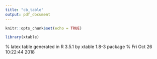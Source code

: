 ```yaml
---
title: "cb_table"
output: pdf_document
---
```


```r
knitr::opts_chunk$set(echo = TRUE)
```

```r
library(xtable)
```

\newpage

\begin{table}[ht]
\centering
\begin{tabular}{rcccc}
  \hline
 & slp\_PC & slp\_SD & sst\_PC & sst\_SD \\
  \hline
1 & X &  &  &  \\\hline 
  2 &  & X &  &  \\\hline 
  3 &  &  & X &  \\\hline 
  4 &  &  &  & X \\\hline 
  5 & X & X &  &  \\\hline 
  6 & X &  & X &  \\\hline 
  7 & X &  &  & X \\\hline 
  8 &  & X & X &  \\\hline 
  9 &  & X &  & X \\\hline 
  10 &  &  & X & X \\\hline 
  11 & X & X & X &  \\\hline 
  12 & X & X &  & X \\\hline 
  13 & X &  & X & X \\\hline 
  14 &  & X & X & X \\\hline 
  15 & X & X & X & X \\ 
   \hline
\end{tabular}
\end{table}

\newpage
\pagenumbering{gobble}
\begin{table}[ht]
\centering
\begin{tabular}{rrrrrr}
  \hline
 & NAO & AO & ENSO & NAO+ENSO & AO+ENSO \\ 
  \hline
slp\_PC & -0.08 & -0.20 & -0.05 & 0.14 & 0.25 \\ 
  slp\_SD & -0.19 & -0.09 & -0.02 & 0.21 & 0.11 \\ 
  sst\_SD & -0.33 & -0.26 & 0.03 & 0.36 & 0.29 \\ 
  slp\_PC+slp\_SD & -0.09 & -0.16 & -0.04 & 0.14 & 0.20 \\ 
  slp\_PC+sst\_SD & -0.22 & -0.27 & 0.11 & 0.33 & 0.38 \\ 
  slp\_SD+sst\_SD & -0.22 & -0.14 & 0.03 & 0.25 & 0.16 \\ 
  slp\_PC+slp\_SD+sst\_SD & -0.21 & -0.23 & 0.11 & 0.32 & 0.34 \\ 
  statio & -0.40 & -0.28 & -0.01 & 0.42 & 0.29 \\ 
   \hline
\end{tabular}
\caption{Winter}
\end{table}

\begin{table}[ht]
\centering
\begin{tabular}{rrrrrr}
  \hline
 & NAO & AO & ENSO & NAO+ENSO & AO+ENSO \\ 
  \hline
slp\_PC & 0.36 & 0.23 & 0.03 & 0.38 & 0.26 \\ 
  slp\_SD & -0.28 & -0.25 & -0.01 & 0.29 & 0.26 \\ 
  sst\_SD & 0.05 & 0.06 & 0.07 & 0.12 & 0.13 \\ 
  slp\_PC+slp\_SD & 0.25 & 0.31 & 0.03 & 0.28 & 0.35 \\ 
  slp\_PC+sst\_SD & 0.38 & 0.21 & 0.05 & 0.42 & 0.26 \\ 
  slp\_SD+sst\_SD & -0.16 & -0.22 & 0.06 & 0.22 & 0.28 \\ 
  slp\_PC+slp\_SD+sst\_SD & 0.22 & 0.11 & 0.06 & 0.28 & 0.17 \\ 
  statio & -0.10 & 0.12 & 0.06 & 0.17 & 0.18 \\ 
   \hline
\end{tabular}
\caption{Spring}
\end{table}

\begin{table}[ht]
\centering
\begin{tabular}{rrrrrr}
  \hline
 & NAO & AO & ENSO & NAO+ENSO & AO+ENSO \\ 
  \hline
slp\_PC & -0.62 & -0.34 & 0.01 & 0.63 & 0.35 \\ 
  slp\_SD & -0.09 & -0.04 & -0.03 & 0.12 & 0.07 \\ 
  sst\_SD & -0.02 & 0.10 & -0.15 & 0.17 & 0.25 \\ 
  slp\_PC+slp\_SD & -0.57 & -0.31 & -0.03 & 0.60 & 0.34 \\ 
  slp\_PC+sst\_SD & -0.26 & -0.09 & -0.02 & 0.28 & 0.11 \\ 
  slp\_SD+sst\_SD & -0.04 & 0.06 & -0.13 & 0.17 & 0.19 \\ 
  slp\_PC+slp\_SD+sst\_SD & -0.18 & -0.02 & -0.07 & 0.25 & 0.09 \\ 
  statio & -0.07 & 0.03 & -0.04 & 0.11 & 0.07 \\ 
   \hline
\end{tabular}
\caption{Summer}
\end{table}

\begin{table}[ht]
\centering
\begin{tabular}{rrrrrr}
  \hline
 & NAO & AO & ENSO & NAO+ENSO & AO+ENSO \\ 
  \hline
slp\_PC & -0.04 & -0.14 & 0.06 & 0.10 & 0.20 \\ 
  slp\_SD & 0.05 & -0.04 & 0.08 & 0.13 & 0.13 \\ 
  sst\_SD & 0.10 & 0.04 & -0.05 & 0.14 & 0.08 \\ 
  slp\_PC+slp\_SD & -0.28 & -0.32 & 0.04 & 0.31 & 0.36 \\ 
  slp\_PC+sst\_SD & 0.01 & -0.02 & -0.01 & 0.02 & 0.03 \\ 
  slp\_SD+sst\_SD & 0.11 & 0.05 & 0.02 & 0.13 & 0.07 \\ 
  slp\_PC+slp\_SD+sst\_SD & -0.10 & -0.12 & 0.00 & 0.11 & 0.12 \\ 
  statio & 0.04 & -0.09 & -0.05 & 0.09 & 0.14 \\ 
   \hline
\end{tabular}
\caption{Autumn}
\end{table}


\newpage
\begin{table}[ht]
\centering
\small
\begin{tabular}{rllllll}
  \hline
1 & slp\_PC &  &  &  &  &  \\
  2 & slp\_SysDyn &  &  &  &  &  \\
  3 & z500\_PC &  &  &  &  &  \\
  4 & z500\_SysDyn &  &  &  &  &  \\
  5 & sst\_PC &  &  &  &  &  \\
  6 & sst\_SysDyn &  &  &  &  &  \\
  7 & slp\_PC & slp\_SysDyn &  &  &  &  \\
  8 & slp\_PC & z500\_PC &  &  &  &  \\
  9 & slp\_PC & z500\_SysDyn &  &  &  &  \\
  10 & slp\_PC & sst\_PC &  &  &  &  \\ 
  11 & slp\_PC & sst\_SysDyn &  &  &  &  \\ 
  12 & slp\_SysDyn & z500\_PC &  &  &  &  \\ 
  13 & slp\_SysDyn & z500\_SysDyn &  &  &  &  \\ 
  14 & slp\_SysDyn & sst\_PC &  &  &  &  \\ 
  15 & slp\_SysDyn & sst\_SysDyn &  &  &  &  \\ 
  16 & z500\_PC & z500\_SysDyn &  &  &  &  \\ 
  17 & z500\_PC & sst\_PC &  &  &  &  \\ 
  18 & z500\_PC & sst\_SysDyn &  &  &  &  \\ 
  19 & z500\_SysDyn & sst\_PC &  &  &  &  \\ 
  20 & z500\_SysDyn & sst\_SysDyn &  &  &  &  \\ 
  21 & sst\_PC & sst\_SysDyn &  &  &  &  \\ 
  22 & slp\_PC & slp\_SysDyn & z500\_PC &  &  &  \\ 
  23 & slp\_PC & slp\_SysDyn & z500\_SysDyn &  &  &  \\ 
  24 & slp\_PC & slp\_SysDyn & sst\_PC &  &  &  \\ 
  25 & slp\_PC & slp\_SysDyn & sst\_SysDyn &  &  &  \\ 
  26 & slp\_PC & z500\_PC & z500\_SysDyn &  &  &  \\ 
  27 & slp\_PC & z500\_PC & sst\_PC &  &  &  \\ 
  28 & slp\_PC & z500\_PC & sst\_SysDyn &  &  &  \\ 
  29 & slp\_PC & z500\_SysDyn & sst\_PC &  &  &  \\ 
  30 & slp\_PC & z500\_SysDyn & sst\_SysDyn &  &  &  \\ 
  31 & slp\_PC & sst\_PC & sst\_SysDyn &  &  &  \\ 
  32 & slp\_SysDyn & z500\_PC & z500\_SysDyn &  &  &  \\ 
  33 & slp\_SysDyn & z500\_PC & sst\_PC &  &  &  \\ 
  34 & slp\_SysDyn & z500\_PC & sst\_SysDyn &  &  &  \\ 
  35 & slp\_SysDyn & z500\_SysDyn & sst\_PC &  &  &  \\ 
  36 & slp\_SysDyn & z500\_SysDyn & sst\_SysDyn &  &  &  \\ 
  37 & slp\_SysDyn & sst\_PC & sst\_SysDyn &  &  &  \\ 
  38 & z500\_PC & z500\_SysDyn & sst\_PC &  &  &  \\ 
  39 & z500\_PC & z500\_SysDyn & sst\_SysDyn &  &  &  \\ 
  40 & z500\_PC & sst\_PC & sst\_SysDyn &  &  &  \\ 
  41 & z500\_SysDyn & sst\_PC & sst\_SysDyn &  &  &  \\ 
  42 & slp\_PC & slp\_SysDyn & z500\_PC & z500\_SysDyn &  &  \\ 
  43 & slp\_PC & slp\_SysDyn & z500\_PC & sst\_PC &  &  \\ 
  44 & slp\_PC & slp\_SysDyn & z500\_PC & sst\_SysDyn &  &  \\ 
  45 & slp\_PC & slp\_SysDyn & z500\_SysDyn & sst\_PC &  &  \\ 
  46 & slp\_PC & slp\_SysDyn & z500\_SysDyn & sst\_SysDyn &  &  \\ 
  47 & slp\_PC & slp\_SysDyn & sst\_PC & sst\_SysDyn &  &  \\ 
  48 & slp\_PC & z500\_PC & z500\_SysDyn & sst\_PC &  &  \\ 
  49 & slp\_PC & z500\_PC & z500\_SysDyn & sst\_SysDyn &  &  \\ 
  50 & slp\_PC & z500\_PC & sst\_PC & sst\_SysDyn &  &  \\ 
  51 & slp\_PC & z500\_SysDyn & sst\_PC & sst\_SysDyn &  &  \\ 
  52 & slp\_SysDyn & z500\_PC & z500\_SysDyn & sst\_PC &  &  \\ 
  53 & slp\_SysDyn & z500\_PC & z500\_SysDyn & sst\_SysDyn &  &  \\ 
  54 & slp\_SysDyn & z500\_PC & sst\_PC & sst\_SysDyn &  &  \\ 
  55 & slp\_SysDyn & z500\_SysDyn & sst\_PC & sst\_SysDyn &  &  \\ 
  56 & z500\_PC & z500\_SysDyn & sst\_PC & sst\_SysDyn &  &  \\ 
  57 & slp\_PC & slp\_SysDyn & z500\_PC & z500\_SysDyn & sst\_PC &  \\ 
  58 & slp\_PC & slp\_SysDyn & z500\_PC & z500\_SysDyn & sst\_SysDyn &  \\ 
  59 & slp\_PC & slp\_SysDyn & z500\_PC & sst\_PC & sst\_SysDyn &  \\ 
  60 & slp\_PC & slp\_SysDyn & z500\_SysDyn & sst\_PC & sst\_SysDyn &  \\ 
  61 & slp\_PC & z500\_PC & z500\_SysDyn & sst\_PC & sst\_SysDyn &  \\ 
  62 & slp\_SysDyn & z500\_PC & z500\_SysDyn & sst\_PC & sst\_SysDyn &  \\ 
  63 & slp\_PC & slp\_SysDyn & z500\_PC & z500\_SysDyn & sst\_PC & sst\_SysDyn \\\hline 
\end{tabular}
\end{table}


\newpage
\pagenumbering{gobble}
% latex table generated in R 3.5.1 by xtable 1.8-3 package
% Fri Oct 26 10:22:44 2018
\begin{table}[ht]
\centering
\footnotesize
\begin{tabular}{rrl}
  \hline
 & BIC & model \\ 
  \hline
61 & 17965.77 & slp\_PC+z500\_PC+z500\_SysDyn+sst\_PC+sst\_SysDyn \\\hline 
  48 & 17981.29 & slp\_PC+z500\_PC+z500\_SysDyn+sst\_PC \\\hline 
  50 & 17981.88 & slp\_PC+z500\_PC+sst\_PC+sst\_SysDyn \\\hline 
  63 & 17987.00 & slp\_PC+slp\_SysDyn+z500\_PC+z500\_SysDyn+sst\_PC+sst\_SysDyn \\\hline 
  26 & 17993.07 & slp\_PC+z500\_PC+z500\_SysDyn \\\hline 
  49 & 17994.67 & slp\_PC+z500\_PC+z500\_SysDyn+sst\_SysDyn \\\hline 
  27 & 18000.28 & slp\_PC+z500\_PC+sst\_PC \\\hline 
  57 & 18001.27 & slp\_PC+slp\_SysDyn+z500\_PC+z500\_SysDyn+sst\_PC \\\hline 
  42 & 18010.60 & slp\_PC+slp\_SysDyn+z500\_PC+z500\_SysDyn \\\hline 
  59 & 18013.05 & slp\_PC+slp\_SysDyn+z500\_PC+sst\_PC+sst\_SysDyn \\\hline 
  58 & 18015.35 & slp\_PC+slp\_SysDyn+z500\_PC+z500\_SysDyn+sst\_SysDyn \\\hline 
  28 & 18016.80 & slp\_PC+z500\_PC+sst\_SysDyn \\\hline 
  8 & 18022.55 & slp\_PC+z500\_PC \\\hline 
  43 & 18030.48 & slp\_PC+slp\_SysDyn+z500\_PC+sst\_PC \\\hline 
  44 & 18048.46 & slp\_PC+slp\_SysDyn+z500\_PC+sst\_SysDyn \\\hline 
  22 & 18053.28 & slp\_PC+slp\_SysDyn+z500\_PC \\\hline 
  51 & 18142.14 & slp\_PC+z500\_SysDyn+sst\_PC+sst\_SysDyn \\\hline 
  29 & 18162.87 & slp\_PC+z500\_SysDyn+sst\_PC \\\hline 
  31 & 18163.36 & slp\_PC+sst\_PC+sst\_SysDyn \\\hline 
  60 & 18164.45 & slp\_PC+slp\_SysDyn+z500\_SysDyn+sst\_PC+sst\_SysDyn \\\hline 
  30 & 18182.37 & slp\_PC+z500\_SysDyn+sst\_SysDyn \\\hline 
  45 & 18183.91 & slp\_PC+slp\_SysDyn+z500\_SysDyn+sst\_PC \\\hline 
  10 & 18185.06 & slp\_PC+sst\_PC \\\hline 
  9 & 18185.57 & slp\_PC+z500\_SysDyn \\\hline 
  47 & 18192.71 & slp\_PC+slp\_SysDyn+sst\_PC+sst\_SysDyn \\\hline 
  23 & 18202.06 & slp\_PC+slp\_SysDyn+z500\_SysDyn \\\hline 
  46 & 18202.29 & slp\_PC+slp\_SysDyn+z500\_SysDyn+sst\_SysDyn \\\hline 
  11 & 18203.89 & slp\_PC+sst\_SysDyn \\\hline 
  1 & 18210.08 & slp\_PC \\\hline 
  24 & 18212.89 & slp\_PC+slp\_SysDyn+sst\_PC \\\hline 
  25 & 18233.75 & slp\_PC+slp\_SysDyn+sst\_SysDyn \\\hline 
  7 & 18238.42 & slp\_PC+slp\_SysDyn \\\hline 
  56 & 18340.41 & z500\_PC+z500\_SysDyn+sst\_PC+sst\_SysDyn \\\hline 
  40 & 18341.61 & z500\_PC+sst\_PC+sst\_SysDyn \\\hline 
  54 & 18369.88 & slp\_SysDyn+z500\_PC+sst\_PC+sst\_SysDyn \\\hline 
  62 & 18370.97 & slp\_SysDyn+z500\_PC+z500\_SysDyn+sst\_PC+sst\_SysDyn \\\hline 
  38 & 18375.75 & z500\_PC+z500\_SysDyn+sst\_PC \\\hline 
  17 & 18378.02 & z500\_PC+sst\_PC \\\hline 
  33 & 18401.37 & slp\_SysDyn+z500\_PC+sst\_PC \\\hline 
  52 & 18402.55 & slp\_SysDyn+z500\_PC+z500\_SysDyn+sst\_PC \\\hline 
  39 & 18418.47 & z500\_PC+z500\_SysDyn+sst\_SysDyn \\\hline 
  18 & 18423.50 & z500\_PC+sst\_SysDyn \\\hline 
  16 & 18437.24 & z500\_PC+z500\_SysDyn \\\hline 
  53 & 18446.45 & slp\_SysDyn+z500\_PC+z500\_SysDyn+sst\_SysDyn \\\hline 
  3 & 18448.80 & z500\_PC \\\hline 
  34 & 18449.43 & slp\_SysDyn+z500\_PC+sst\_SysDyn \\\hline 
  32 & 18460.39 & slp\_SysDyn+z500\_PC+z500\_SysDyn \\\hline 
  12 & 18470.59 & slp\_SysDyn+z500\_PC \\\hline 
  55 & 19380.75 & slp\_SysDyn+z500\_SysDyn+sst\_PC+sst\_SysDyn \\\hline 
  37 & 19444.60 & slp\_SysDyn+sst\_PC+sst\_SysDyn \\\hline 
  35 & 19453.30 & slp\_SysDyn+z500\_SysDyn+sst\_PC \\\hline 
  41 & 19457.09 & z500\_SysDyn+sst\_PC+sst\_SysDyn \\\hline 
  14 & 19510.50 & slp\_SysDyn+sst\_PC \\\hline 
  36 & 19511.65 & slp\_SysDyn+z500\_SysDyn+sst\_SysDyn \\\hline 
  15 & 19541.30 & slp\_SysDyn+sst\_SysDyn \\\hline 
  19 & 19548.27 & z500\_SysDyn+sst\_PC \\\hline 
  13 & 19557.28 & slp\_SysDyn+z500\_SysDyn \\\hline 
  2 & 19581.46 & slp\_SysDyn \\\hline 
  20 & 19627.63 & z500\_SysDyn+sst\_SysDyn \\\hline 
  21 & 19636.14 & sst\_PC+sst\_SysDyn \\\hline 
  4 & 19690.74 & z500\_SysDyn \\\hline 
  5 & 19728.18 & sst\_PC \\\hline 
  6 & 19749.81 & sst\_SysDyn \\\hline 
  64 & 21120.50 & statio \\ 
   \hline
\end{tabular}
\end{table}

